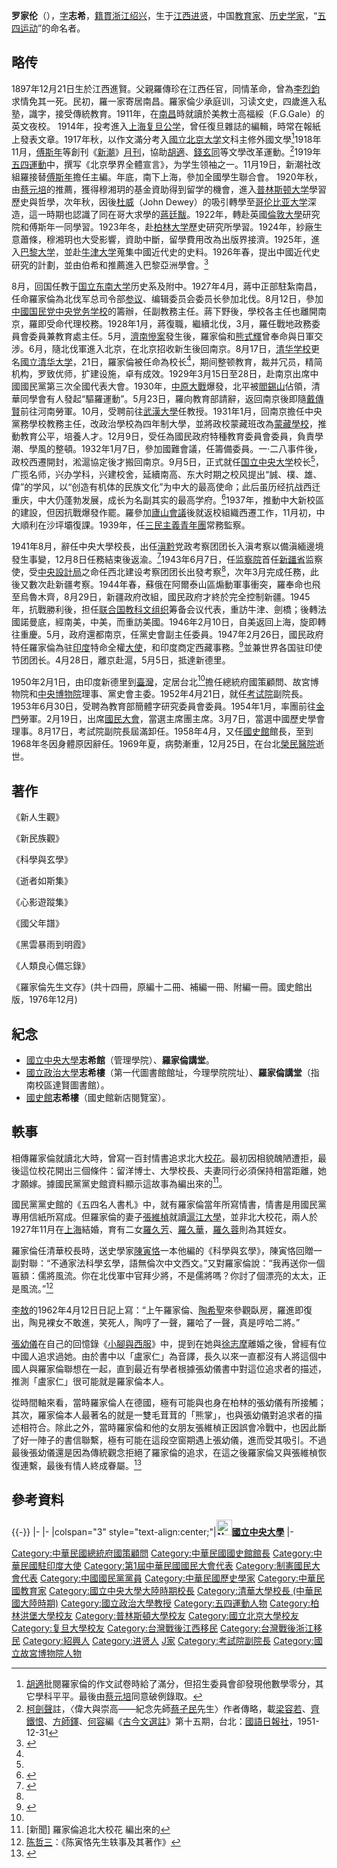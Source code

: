 {{Infobox Officeholder
| name = 羅家倫 
| image = Luo Jialun.jpg
| office = {{ROC}}[[考試院|考試院]][[考試院副院長|副院長]]
| term_start = 1952年4月12日
| term_end = 1954年8月17日
| predecessor = [[钮永建|钮永建]]
| successor = [[王雲五|王雲五]]
| chief = [[賈景德|賈景德]]
| party = {{KMT}}
| birth_date = {{birth date|1897|12|21}}
| birth_place = {{QING|江西省}}[[進賢縣|進賢縣]]
| death_date = {{death date and age|1969|12|25|1897|12|21}}
| death_place = {{ROC}}[[臺北市|臺北市]]
| nationality = {{QING}}（1897年–1911年）<br> {{ROC-1912}}（1912年–1928年）<br>{{ROC}}（1928年–1969年）
| spouse = 張維楨
}}
{{Infobox EPW
| educate = 
* 國立[[北京大學|北京大學]]文科畢業
* 美國[[普林斯頓大學|普林斯頓大學]]研讀歷史與哲學
* 美國[[哥倫比亞大學|哥倫比亞大學]]攻讀
* 德國[[柏林大學|柏林大學]]研究院 1923-
* 法國[[巴黎大學|巴黎大學]]主修歷史與哲學
| past = 
* 國立清華大學校長 1928.07.17-1930.05
* 中央黨務學校副主任 1927-
* 戰地政務委員會委員 1928.03-
* 中央政治學校教育長 1931.01-
* 國立中央大學校長 1932.08-1941.09
* （北伐時期）總司令部參議
* （北伐時期）編輯委員會委員長
* （北伐時期）戰地政務委員會委員
* （北伐時期）教育處處長
* 新疆監察使 1943.03-
* 西北考察團團長 1943.03-
* 中國國民黨中央候補執行委員
* 中國國民黨中央執行委員
* 中國國民黨中央黨史編纂委員會副主任委員
* 中國國民黨宣傳委員會副主任委員
* 中國國民黨中央政治會議委員
* 外交委員會委員
* 教育委員會委員
* 中國國民黨中央黨務學校教務處副主任
* 中國國民黨中央黨務學校教務處主任
* 滇黔黨政考察團團長
* 西北建設考察團團長
* 聯合國教育科學文化組織籌備會議代表
* 制憲國民大會代表 1946
* 國民大會（第一屆）代表
* 總統府國策顧問
* 中國國民黨中央評議委員
* 駐印度大使館大使 1947.05.01- 1949.12
* 中國國民黨中央黨史會主任委員
* 考試院副院長 1952.04.12-1954.08.17
* 國史館館長 1957.06.29-1969.02.26
* 中華民國筆會會長 1959-1969
| work = 
*《耕罷集》
*《西北行吟》<ref name="《古今文選註》第十五期"/>
}}
'''罗家伦'''（{{bd|1897年|12月21日|1969年|12月25日|catIdx=L羅}}），[[表字|字]]'''志希'''，[[籍貫|籍貫]][[浙江|浙江]][[绍兴|绍兴]]，生于[[江西|江西]][[进贤|进贤]]，中国[[教育家|教育家]]、[[历史学家|历史学家]]，“[[五四运动|五四运动]]”的命名者。

== 略传 ==
1897年12月21日生於江西進賢。父親羅傳珍在江西任官，同情革命，曾為[[李烈鈞|李烈鈞]]求情免其一死。民初，羅一家寄居南昌。羅家倫少承庭训，习读文史，四歲進入私塾，識字，接受傳統教育。1911年，在[[南昌|南昌]]時就讀於美教士高福綏（F.G.Gale）的英文夜校。 1914年，投考進入[[上海|上海]][[复旦公学|复旦公学]]，曾任復旦雜誌的編輯，時常在報紙上發表文章。1917年秋，以作文滿分考入[[國立北京大学|國立北京大学]]文科主修外國文學<ref>[[胡適|胡適]]批閱羅家倫的作文試卷時給了滿分，但招生委員會卻發現他數學零分，其它學科平平。最後由[[蔡元培|蔡元培]]同意破例錄取。</ref>1918年11月，[[傅斯年|傅斯年]]等創刊《[[新潮_(中国杂志)|新潮]]》[[月刊|月刊]]，協助[[胡適|胡適]]、[[錢玄同|錢玄同]]等文學改革運動。<ref name="《古今文選註》第十五期">[[柯劍聲|柯劍聲]]註，〈偉大與崇高——紀念先師[[蔡元培|蔡孑民]]先生〉作者傳略，載[[梁容若|梁容若]]、[[齊鐵恨|齊鐵恨]]、[[方師鐸|方師鐸]]、[[何容|何容]]編《[[古今文選|古今文選註]]》第十五期，台北：[[國語日報社|國語日報社]]，1951-12-31</ref>1919年[[五四運動|五四運動]]中，撰写《北京學界全體宣言》，为学生领袖之一。11月19日，新潮社改組羅接替[[傅斯年|傅斯年]]擔任主編。年底，南下上海，參加全國學生聯合會。 
1920年秋，由[[蔡元培|蔡元培]]的推薦，獲得穆湘玥的基金資助得到留学的機會，進入[[普林斯顿大学|普林斯顿大学]]學習歷史與哲學，次年秋，因後[[杜威|杜威]]（John Dewey）的吸引轉學至[[哥伦比亚大学|哥伦比亚大学]]深造，這一時期也認識了同在哥大求學的[[蔣廷黻|蔣廷黻]]。1922年，轉赴英國[[倫敦大學|倫敦大學]]研究院和傅斯年一同學習。1923年冬，赴[[柏林大学|柏林大学]]歷史研究所學習。1924年，紗廠生意蕭條，穆湘玥也大受影響，資助中斷，留學費用改為出版界接濟。1925年，進入[[巴黎大学|巴黎大学]]，並赴[[牛津大学|牛津大学]]蒐集中國近代史的史料。1926年春，提出中國近代史研究的計劃，並由伯希和推薦進入巴黎亞洲學會。<ref>{{cite book |author1=劉維開 |title=羅家倫先生年譜 |date=1996 |publisher=國民黨黨史會 |location=台北 |isbn=957-591-136-9}}</ref>

8月，回国任教于[[国立东南大学|国立东南大学]]历史系及附中。1927年4月，蔣中正部駐紮南昌，任命羅家倫為北伐军总司令部[[参议|参议]]、编辑委员会委员长參加北伐。8月12日，參加[[中國国民党|中國国民党]][[中央党务学校|中央党务学校]]的籌辦，任副教務主任。蔣下野後，學校各主任也離開南京，羅即受命代理校務。1928年1月，蔣復職，繼續北伐，3月，羅任戰地政務委員會委員兼教育處主任。5月，[[濟南慘案|濟南慘案]]發生後，羅家倫和[[熊式輝|熊式輝]]曾奉命與日軍交涉。6月，隨北伐軍進入北京，在北京招收新生後回南京。8月17日，[[清华学校|清华学校]]更名[[國立清华大学|國立清华大学]]，21日，羅家倫被任命為校长<ref name=《古今文選註》第十五期/>，期间整顿教育，裁并冗员，精简机构，罗致优师，扩建设施，卓有成效。1929年3月15日至28日，赴南京出席中國國民黨第三次全國代表大會。1930年，[[中原大戰|中原大戰]]爆發，北平被[[閻錫山|閻錫山]]佔領，清華同學會有人發起“驅羅運動”。5月23日，羅向教育部請辭，返回南京後即隨[[戴傳賢|戴傳賢]]前往河南勞軍。10月，受聘前往[[武漢大學|武漢大學]]任教授。1931年1月，回南京擔任中央黨務學校教務主任，改政治學校為四年制大學，並將政校蒙藏班改為[[蒙藏學校|蒙藏學校]]，推動教育公平，培養人才。12月9日，受任為國民政府特種教育委員會委員，負責學潮、學風的整頓。1932年1月7日，參加國難會議，任籌備委員。一·二八事件後，政校西遷開封，淞滬協定後才搬回南京。9月5日，正式就任[[国立中央大学|国立中央大学]]校长<ref name=《古今文選註》第十五期/>，广揽名师，兴办学科，兴建校舍，延續南高、东大时期之校风提出“誠、樸、雄、偉”的学风，以“创造有机体的民族文化”为中大的最高使命；此后虽历经抗战西迁重庆，中大仍蓬勃发展，成长为名副其实的最高学府。<ref>{{cite book |title=Who's Who in China |url=https://archive.org/details/5edwhoswhoinchina00shanuoft |date=1936 |publisher=The China Weekly Review |location=上海 |page=[https://archive.org/details/5edwhoswhoinchina00shanuoft/page/174 174] |edition=5}}</ref>1937年，推動中大新校區的建設，但因抗戰爆發作罷。羅參加[[廬山會議|廬山會議]]後就返校組織西遷工作，11月初，中大順利在沙坪壩復課。1939年，任[[三民主義青年團|三民主義青年團]]常務監察。

1941年8月，辭任中央大學校長，出任[[滇|滇]][[黔|黔]]党政考察团团长入滇考察以備滇緬邊境發生事變，12月8日任務結束後返渝。<ref>{{cite book |author1=石源华 |date=1996 |publisher=上海古籍出版社 |isbn=7532516725 |page=392}}</ref>1943年6月7日，任[[监察院|监察院]]首任[[新疆省|新疆省]]监察使，受[[中央設計局|中央設計局]]之命任西北建设考察团团长出發考察<ref name=《古今文選註》第十五期/>，次年3月完成任務，此後又數次赴新疆考察。1944年春，蘇俄在阿爾泰山區煽動軍事衝突，羅奉命也飛至烏魯木齊，8月29日，新疆政府改組，國民政府才終於完全控制新疆。1945年，抗戰勝利後，担任[[联合国教科文组织|联合国教科文组织]]筹备会议代表，重訪牛津、劍橋；後轉法國諾曼底，經南美，中美，而重訪美國。1946年2月10日，自美返回上海，旋即轉往重慶。5月，政府還都南京，任黨史會副主任委員。1947年2月26日，國民政府特任羅家倫為驻[[印度|印度]]特命全權[[大使|大使]]，和印度商定西藏事務。<ref name=民>{{cite book |editors=[[李新_(1918年)|李新]]總主編，[[中國社會科學院|中國社會科學院]]近代史研究所[[中華民國史|中華民國史]]研究室，韓信夫、姜克夫主編 |title=《中華民國大事記》 |location=北京 |publisher=[[中華書局|中華書局]] |date=2011年7月 }}</ref>{{rp|8298}}並兼世界各国驻印使节团团长。4月28日，離京赴滬，5月5日，抵達新德里。

1950年2月1日，由印度新德里到[[台灣|臺灣]]，定居台北<ref name=《古今文選註》第十五期/>擔任總統府國策顧問、故宮博物院和[[中央博物院|中央博物院]]理事、黨史會主委。1952年4月21日，就任[[考试院|考试院]]副院長。1953年6月30日，受聘為教育部簡體字研究委員會委員。1954年1月，率團前往[[金門|金門]]勞軍。2月19日，出席[[國民大會|國民大會]]，當選主席團主席。3月7日，當選中國歷史學會理事。8月17日，考試院副院長屆滿卸任。1958年4月，又任[[國史館|國史館]]館長，至到1968年冬因身體原因辭任。1969年夏，病勢漸重，12月25日，在台北[[榮民醫院|榮民醫院]]逝世。

==著作==
《新人生觀》

《新民族觀》

《科學與玄學》

《逝者如斯集》

《心影遊蹤集》

《國父年譜》

《黑雲暴雨到明霞》

《人類良心備忘錄》

《羅家倫先生文存》(共十四冊，原編十二冊、補編一冊、附編一冊。國史館出版，1976年12月)

==紀念==
* [[國立中央大學|國立中央大學]]'''志希館'''（管理學院）、'''羅家倫講堂'''。
* [[國立政治大學|國立政治大學]]'''志希樓'''（第一代圖書館館址，今理學院院址）、'''羅家倫講堂'''（指南校區達賢圖書館）。
* [[國史館|國史館]]'''志希樓'''（國史館新店閱覽室）。

==軼事==
相傳羅家倫就讀北大時，曾寫一百封情書追求北大[[校花|校花]]。最初因相貌醜陋遭拒，最後這位校花開出三個條件：留洋博士、大學校長、夫妻同行必須保持相當距離，她才願嫁。據國民黨黨史館資料顯示這故事為編出來的<ref>[新聞] 羅家倫追北大校花 編出來的</ref>。

國民黨黨史館的《五四名人書札》中，就有羅家倫當年所寫情書，情書是用國民黨專用信紙所寫成。但羅家倫的妻子[[張維楨_(上海人)|張維楨]]就讀[[滬江大學|滬江大學]]，並非北大校花，兩人於1927年11月在[[上海|上海]]結婚，育有二女[[羅久芳|羅久芳]]、[[羅久華|羅久華]]，[[羅久蓉|羅久蓉]]則為其姪女。

羅家倫任清華校長時，送史學家[[陳寅恪|陳寅恪]]一本他編的《科學與玄學》，陳寅恪回贈一副對聯：“不通家法科學玄學，語無倫次中文西文。”又對羅家倫說：“我再送你一個匾額：儒將風流。你在北伐軍中官拜少將，不是儒將嗎？你討了個漂亮的太太，正是風流。”<ref>[[陈哲三|陈哲三]]：《陈寅恪先生轶事及其著作》</ref>

[[李敖|李敖]]的1962年4月12日日記上寫：“上午羅家倫、[[陶希聖|陶希聖]]來參觀臥房，羅進即復出，陶見裸女不敢進，笑死人，陶哼了一聲，羅哈了一聲，真是哼哈二將。”

[[張幼儀|張幼儀]]在自己的回憶錄《[[小腳與西服|小腳與西服]]》中，提到在她與[[徐志摩|徐志摩]]離婚之後，曾經有位中國人追求過她。由於書中以「盧家仁」為音譯，長久以來一直都沒有人將這個中國人與羅家倫聯想在一起，直到最近有學者根據張幼儀書中對這位追求者的描述，推測「盧家仁」很可能就是羅家倫本人。

從時間軸來看，當時羅家倫人在德國，極有可能與也身在柏林的張幼儀有所接觸；其次，羅家倫本人最著名的就是一雙毛茸茸的「熊掌」，也與張幼儀對追求者的描述相符合。除此之外，當時羅家倫和他的女朋友張維楨正因誤會冷戰中，也因此斷了好一陣子的書信聯繫，極有可能在這段空窗期遇上張幼儀，進而受其吸引。不過最後張幼儀還是因為傳統觀念拒絕了羅家倫的追求，在這之後羅家倫又與張維楨恢復連繫，最後有情人終成眷屬。<ref>{{Cite web |url=http://showwe.tw/news/news.aspx?n=203 |title=【蔡登山專欄】民初八卦：羅家倫曾追過張幼儀？！ |access-date=2016-02-17 |archive-date=2021-02-18 |archive-url=https://web.archive.org/web/20210218053518/https://showwe.tw/news/news.aspx?n=203 |dead-url=no }}</ref>

==參考資料==
{{reflist|2}}

{{-}}
{{s-start}}
{{s-gov|roc}}
{{s-before|[[鈕永建|鈕永建]]}}
{{s-title|[[中華民國考試院|中華民國考試院]]副院長|1952年4月－1954年8月}}
{{s-after|[[王雲五|王雲五]]}}
|-
{{s-edu}}
|-
|colspan="3" style="text-align:center;"|'''[[File:NCULogo.svg|25px]][[國立中央大學|國立中央大學]]'''
|-
{{s-before|[[朱家骅|朱家骅]]}}
{{s-title|國立中央大學校長<br /><small>第五任<br />1932年8月 - 1941年9月</small>}}
{{s-after|[[顾孟余|顾孟余]]}}
{{succession box|[[梅贻琦|梅贻琦]]<br/><small>(清华学校校务代理)</small><br /><small>正任：[[温应星|温应星]]</small>|中断期<br /><small>正任：[[吴南轩|吴南轩]]</small>|国立清华大学校长|    1928年8月 - 1930年5月}}
{{end box}}
{{清华大学}}
{{國立清華大學|nocat}}
{{国立中央大学}}
{{国立中央大学 (南京)}}
{{规范控制}}
{{DEFAULTSORT:Luo羅}}
[[Category:中華民國總統府國策顧問|Category:中華民國總統府國策顧問]]
[[Category:中華民國國史館館長|Category:中華民國國史館館長]]
[[Category:中華民國駐印度大使|Category:中華民國駐印度大使]]
[[Category:第1屆中華民國國民大會代表|Category:第1屆中華民國國民大會代表]]
[[Category:制憲國民大會代表|Category:制憲國民大會代表]]
[[Category:中國國民黨黨員|Category:中國國民黨黨員]]
[[Category:中華民國歷史學家|Category:中華民國歷史學家]]
[[Category:中華民國教育家|Category:中華民國教育家]]
[[Category:國立中央大學大陸時期校長|Category:國立中央大學大陸時期校長]]
[[Category:清華大學校長_(中華民國大陸時期)|Category:清華大學校長 (中華民國大陸時期)]]
[[Category:國立政治大學教授|Category:國立政治大學教授]]
[[Category:五四運動人物|Category:五四運動人物]]
[[Category:柏林洪堡大學校友|Category:柏林洪堡大學校友]]
[[Category:普林斯頓大學校友|Category:普林斯頓大學校友]]
[[Category:國立北京大學校友|Category:國立北京大學校友]]
[[Category:复旦大學校友|Category:复旦大學校友]]
[[Category:台灣戰後江西移民|Category:台灣戰後江西移民]]
[[Category:台灣戰後浙江移民|Category:台灣戰後浙江移民]]
[[Category:紹興人|Category:紹興人]]
[[Category:进贤人|Category:进贤人]]
[[Category:羅姓|J家]]
[[Category:考試院副院長|Category:考試院副院長]]
[[Category:國立故宮博物院人物|Category:國立故宮博物院人物]]